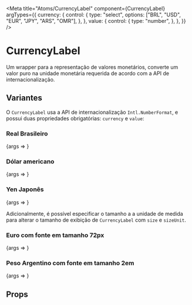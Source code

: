 
<Meta
    title="Atoms/CurrencyLabel"
    component={CurrencyLabel}
    argTypes={{
        currency: {
            control: {
                type: "select",
                options: ["BRL", "USD", "EUR", "JPY", "ARS", "OMR"],
            },
        },
        value: {
            control: {
                type: "number",
            },
        },
    }}
/>


# CurrencyLabel

Um wrapper para a representação de valores monetários, converte um valor puro na unidade monetária requerida de acordo
com a API de internacionalização.

## Variantes

O `CurrencyLabel` usa a API de internacionalização `Intl.NumberFormat`, e possui duas propriedades obrigatórias:
`currency` e `value`:

### Real Brasileiro

<Canvas>
    <Story name="Real Brasileiro" args={{ currency: "BRL", value: 123456 }}>
        {args => <CurrencyLabel {...args} />}
    </Story>
</Canvas>

### Dólar americano

<Canvas>
    <Story name="Dólar Americano" args={{ currency: "USD", value: 456789 }}>
        {args => <CurrencyLabel {...args} />}
    </Story>
</Canvas>

### Yen Japonês

<Canvas>
    <Story name="Yen Japonês" args={{ currency: "JPY", value: 3456789 }}>
        {args => <CurrencyLabel {...args} />}
    </Story>
</Canvas>

Adicionalmente, é possível especificar o tamanho a a unidade de medida para alterar o tamanho de exibição de
`CurrencyLabel` com `size` e `sizeUnit`.

### Euro com fonte em tamanho 72px

<Canvas>
    <Story name="Euro (72px)" args={{ currency: "EUR", value: 123456 }}>
        {args => <CurrencyLabel {...args} />}
    </Story>
</Canvas>

### Peso Argentino com fonte em tamanho 2em

<Canvas>
    <Story name="Peso Argentino (2em)" args={{ currency: "ARS", value: 123456 }}>
        {args => <CurrencyLabel {...args} />}
    </Story>
</Canvas>

## Props

<ArgsTable of={CurrencyLabel} />
